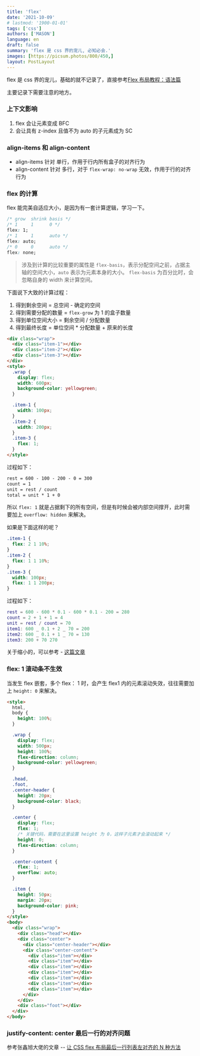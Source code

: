 ```yaml
---
title: 'flex'
date: '2021-10-09'
# lastmod: '1900-01-01'
tags: ['css']
authors: ['MASON']
language: en
draft: false
summary: 'flex 是 css 界的宠儿, 必知必会.'
images: [https://picsum.photos/800/450,]
layout: PostLayout
---
```


flex 是 css 界的宠儿，基础的就不记录了，直接参考[Flex 布局教程：语法篇](https://www.ruanyifeng.com/blog/2015/07/flex-grammar.html)

主要记录下需要注意的地方。

### 上下文影响

1. flex 会让元素变成 BFC
2. 会让具有 z-index 且值不为 auto 的子元素成为 SC

### align-items 和 align-content

- align-items 针对 单行，作用于行内所有盒子的对齐行为
- align-content 针对 多行，对于 `flex-wrap: no-wrap` 无效，作用于行的对齐行为

### flex 的计算

flex 能完美自适应大小，是因为有一套计算逻辑，学习一下。

```css
/* grow  shrink basis */
/* 1     1      0 */
flex: 1;
/* 1     1      auto */
flex: auto;
/* 0     0      auto */
flex: none;
```

> 涉及到计算的比较重要的属性是 `flex-basis`，表示分配空间之前，占据主轴的空间大小，`auto` 表示为元素本身的大小。
> `flex-basis` 为百分比时，会忽略自身的 width 来计算空间。

下面说下大致的计算过程：

1. 得到剩余空间 = 总空间 - 确定的空间
2. 得到需要分配的数量 = `flex-grow` 为 1 的盒子数量
3. 得到单位空间大小 = 剩余空间 / 分配数量
4. 得到最终长度 = 单位空间 \* 分配数量 + 原来的长度

```html
<div class="wrap">
  <div class="item-1"></div>
  <div class="item-2"></div>
  <div class="item-3"></div>
</div>
<style>
  .wrap {
    display: flex;
    width: 600px;
    background-color: yellowgreen;
  }

  .item-1 {
    width: 100px;
  }
  .item-2 {
    width: 200px;
  }
  .item-3 {
    flex: 1;
  }
</style>
```

过程如下：

```txt
rest = 600 - 100 - 200 - 0 = 300
count = 1
unit = rest / count
total = unit * 1 + 0
```

所以 `flex: 1` 就是占据剩下的所有空间，但是有时候会被内部空间撑开，此时需要加上 `overflow: hidden` 来解决。

如果是下面这样的呢？

```css
.item-1 {
  flex: 2 1 10%;
}
.item-2 {
  flex: 1 1 10%;
}
.item-3 {
  width: 100px;
  flex: 1 1 200px;
}
```

过程如下：

```m
rest = 600 - 600 * 0.1 - 600 * 0.1 - 200 = 280
count = 2 + 1 + 1 = 4
unit = rest / count = 70
item1: 600 _ 0.1 + 2 _ 70 = 200
item2: 600 _ 0.1 + 1 _ 70 = 130
item3: 200 + 70 270
```

关于缩小的，可以参考 - [这篇文章](https://www.cnblogs.com/liyan-web/p/11217330.html)

### flex: 1 滚动条不生效

当发生 flex 嵌套，多个 flex： 1 时，会产生 flex1 内的元素滚动失效，往往需要加上 `height: 0` 来解决。

```html
<style>
  html,
  body {
    height: 100%;
  }

  .wrap {
    display: flex;
    width: 500px;
    height: 100%;
    flex-direction: column;
    background-color: yellowgreen;
  }

  .head,
  .foot,
  .center-header {
    height: 20px;
    background-color: black;
  }

  .center {
    display: flex;
    flex: 1;
    /* 关键代码，需要在这里设置 height 为 0，这样子元素才会滚动起来 */
    height: 0;
    flex-direction: column;
  }

  .center-content {
    flex: 1;
    overflow: auto;
  }

  .item {
    height: 50px;
    margin: 20px;
    background-color: pink;
  }
</style>
<body>
  <div class="wrap">
    <div class="head"></div>
    <div class="center">
      <div class="center-header"></div>
      <div class="center-content">
        <div class="item"></div>
        <div class="item"></div>
        <div class="item"></div>
        <div class="item"></div>
        <div class="item"></div>
        <div class="item"></div>
        <div class="item"></div>
      </div>
    </div>
    <div class="foot"></div>
  </div>
</body>
```

### justify-content: center 最后一行的对齐问题

参考张鑫旭大佬的文章 -- [让 CSS flex 布局最后一行列表左对齐的 N 种方法](https://www.zhangxinxu.com/wordpress/2019/08/css-flex-last-align/)
